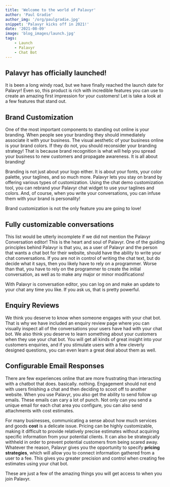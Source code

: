 ```yaml
---
title: 'Welcome to the world of Palavyr'
author: 'Paul Gradie'
author_img: '/org/paulgradie.jpg'
snippet: 'Palavyr kicks off in 2021!'
date: '2021-08-09'
image: 'blog_images/launch.jpg'
tags:
    - Launch
    - Palavyr
    - Chat Bot
---
```

## Palavyr has officially launched!
It is been a long windy road, but we have finally reached the launch date for Palavyr! Even so, this product is rich with incredible features you can use to create an amazing first impression for your
customers! Let is take a look at a few features that stand out.

## Brand Customization

One of the most important components to standing out online is your branding. When people see your branding they should immediately associate it with your business. The visual aesthetic of your
business online is your brand colors. If they do not, you should reconsider your branding strategy! That is because brand recognition is what will help you spread your business to new customers and
propagate awareness. It is all about branding!


Branding is not just about your logo either. It is about your fonts, your color palette, your taglines, and so much more. Palavyr lets you stay on brand by offering various types of customization.
Using the chat demo customization tool, you can rebrand your Palavyr chat widget to use your taglines and colors. And, of course, when you write your conversations, you can infuse them with your
brand is personality!

Brand customization is not the only feature you are going to love!


## Fully customizable conversations

This list would be utterly incomplete if we did not mention the Palavyr Conversation editor! This is the heart and soul of Palavyr. One of the guiding principles behind Palavyr is that you, as a user
of Palavyr and the person that wants a chat bot for their website, should have the ability to write your chat conversations. If you are not in control of writing the chat text, but do decide what it
says, then you likely have to rely on a programmer. Worse than that, you have to rely on the programmer to create the initial conversation, as well as to make any major or minor modifications!

With Palavyr is conversation editor, you can log on and make an update to your chat any time you like. If you ask us, that is pretty powerful.


## Enquiry Reviews

We think you deserve to know when someone engages with your chat bot. That is why we have included an enquiry review page where you can visually inspect all of the conversations your users have had
with your chat bot. We also think you deserve to learn something about your customers when they use your chat bot. You will get all kinds of great insight into your customers enquiries, and if you
stimulate users with a few cleverly designed questions, you can even learn a great deal about them as well.



## Configurable Email Responses

There are few experiences online that are more frustrating than interacting with a chatbot that does. basically. nothing. Engagement should not end with users finishing a chat and then deciding to
scoot off to another website. When you use Palavyr, you also get the ability to send follow up emails. These emails can cary a lot of punch. Not only can you send a unique email for each chat area
you configure, you can also send attachments with cost estimates.


For many businesses, communicating a sense about how much services and goods **cost** is a delicate issue. Pricing can be highly customizable, making it difficult to provide relatively precise
estimates without acquiring specific information from your potential clients. It can also be strategically withheld in order to prevent potential customers from being scared away. Whatever the
reason, Palavyr gives you the opportunity to specify **pricing strategies**, which will allow you to connect information gathered from a user to a fee. This gives you greater precision and
control when creating fee estimates using your chat bot.


These are just a few of the amazing things you will get access to when you join Palavyr.